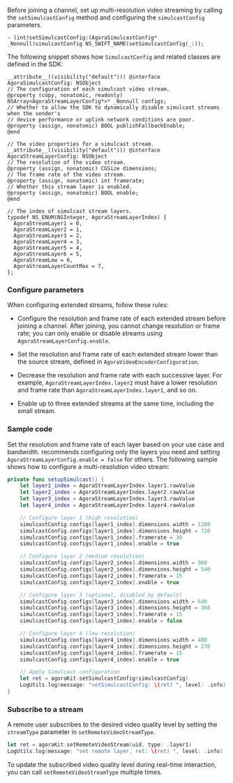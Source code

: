 <PlatformWrapper platform="ios, macos">

Before joining a channel, set up multi-resolution video streaming by calling the `setSimulcastConfig` method and configuring the `simulcastConfig` parameters.

```objc
- (int)setSimulcastConfig:(AgoraSimulcastConfig* _Nonnull)simulcastConfig NS_SWIFT_NAME(setSimulcastConfig(_:));
```

The following snippet shows how `SimulcastConfig` and related classes are defined in the SDK:

```objc
__attribute__((visibility("default"))) @interface AgoraSimulcastConfig: NSObject
// The configuration of each simulcast video stream.
@property (copy, nonatomic, readonly) NSArray<AgoraStreamLayerConfig*>* _Nonnull configs;
// Whether to allow the SDK to dynamically disable simulcast streams when the sender's
// device performance or uplink network conditions are poor.
@property (assign, nonatomic) BOOL publishFallbackEnable;
@end

// The video properties for a simulcast stream.
__attribute__((visibility("default"))) @interface AgoraStreamLayerConfig: NSObject
// The resolution of the video stream.
@property (assign, nonatomic) CGSize dimensions;
// The frame rate of the video stream.
@property (assign, nonatomic) int framerate;
// Whether this stream layer is enabled.
@property (assign, nonatomic) BOOL enable;
@end

// The index of simulcast stream layers.
typedef NS_ENUM(NSInteger, AgoraStreamLayerIndex) {
  AgoraStreamLayer1 = 0,
  AgoraStreamLayer2 = 1,
  AgoraStreamLayer3 = 2,
  AgoraStreamLayer4 = 3,
  AgoraStreamLayer5 = 4,
  AgoraStreamLayer6 = 5,
  AgoraStreamLow = 6,
  AgoraStreamLayerCountMax = 7,
};
```

### Configure parameters

When configuring extended streams, follow these rules:

- Configure the resolution and frame rate of each extended stream before joining a channel. After joining, you cannot change resolution or frame rate; you can only enable or disable streams using `AgoraStreamLayerConfig.enable`.

- Set the resolution and frame rate of each extended stream lower than the source stream, defined in `AgoraVideoEncoderConfiguration`.

- Decrease the resolution and frame rate with each successive layer. For example, `AgoraStreamLayerIndex.layer2` must have a lower resolution and frame rate than `AgoraStreamLayerIndex.layer1`, and so on.

- Enable up to three extended streams at the same time, including the small stream.

### Sample code

Set the resolution and frame rate of each layer based on your use case and bandwidth. <Vg k="COMPANY" /> recommends configuring only the layers you need and setting `AgoraStreamLayerConfig.enable = false` for others. The following sample shows how to configure a multi-resolution video stream: 

```swift
private func setupSimulcast() {
    let layer1_index = AgoraStreamLayerIndex.layer1.rawValue
    let layer2_index = AgoraStreamLayerIndex.layer2.rawValue
    let layer3_index = AgoraStreamLayerIndex.layer3.rawValue
    let layer4_index = AgoraStreamLayerIndex.layer4.rawValue

    // Configure layer 1 (high resolution)
    simulcastConfig.configs[layer1_index].dimensions.width = 1280
    simulcastConfig.configs[layer1_index].dimensions.height = 720
    simulcastConfig.configs[layer1_index].framerate = 30
    simulcastConfig.configs[layer1_index].enable = true

    // Configure layer 2 (medium resolution)
    simulcastConfig.configs[layer2_index].dimensions.width = 960
    simulcastConfig.configs[layer2_index].dimensions.height = 540
    simulcastConfig.configs[layer2_index].framerate = 15
    simulcastConfig.configs[layer2_index].enable = true

    // Configure layer 3 (optional, disabled by default)
    simulcastConfig.configs[layer3_index].dimensions.width = 640
    simulcastConfig.configs[layer3_index].dimensions.height = 360
    simulcastConfig.configs[layer3_index].framerate = 15
    simulcastConfig.configs[layer3_index].enable = false

    // Configure layer 4 (low resolution)
    simulcastConfig.configs[layer4_index].dimensions.width = 480
    simulcastConfig.configs[layer4_index].dimensions.height = 270
    simulcastConfig.configs[layer4_index].framerate = 15
    simulcastConfig.configs[layer4_index].enable = true

    // Apply Simulcast configuration
    let ret = agoraKit.setSimulcastConfig(simulcastConfig)
    LogUtils.log(message: "setSimulcastConfig: \(ret) ", level: .info)
}
```

### Subscribe to a stream

A remote user subscribes to the desired video quality level by setting the `streamType` parameter in `setRemoteVideoStreamType`. 

```swift
let ret = agoraKit.setRemoteVideoStream(uid, type: .layer1)
LogUtils.log(message: "set remote layer, ret: \(ret) ", level: .info)
```

To update the subscribed video quality level during real-time interaction, you can call `setRemoteVideoStreamType` multiple times.

</PlatformWrapper>
